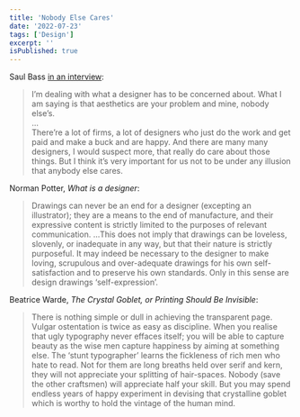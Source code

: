 ```yaml
---
title: 'Nobody Else Cares'
date: '2022-07-23'
tags: ['Design']
excerpt: ''
isPublished: true
---
```


Saul Bass [in an interview](https://youtu.be/SEEiQAWEFvI?t=485):

> I’m dealing with what a designer has to be concerned about. What I am saying is that aesthetics are your problem and mine, nobody else’s.  
> ...  
> There’re a lot of firms, a lot of designers who just do the work and get paid and make a buck and are happy. And there are many many designers, I would suspect more, that really do care about those things. But I think it’s very important for us not to be under any illusion that anybody else cares.

Norman Potter, *What is a designer*:

> Drawings can never be an end for a designer (excepting an illustrator); they are a means to the end of manufacture, and their expressive content is strictly limited to the purposes of relevant communication. ...This does not imply that drawings can be loveless, slovenly, or inadequate in any way, but that their nature is strictly purposeful. It may indeed be necessary to the designer to make loving, scrupulous and over-adequate drawings for his own self-satisfaction and to preserve his own standards. Only in this sense are design drawings ‘self-expression’.

Beatrice Warde, *‌The Crystal Goblet, or Printing Should Be Invisible*:

> There is nothing simple or dull in achieving the transparent page. Vulgar ostentation is twice as easy as discipline. When you realise that ugly typography never effaces itself; you will be able to capture beauty as the wise men capture happiness by aiming at something else. The ‘stunt typographer’ learns the fickleness of rich men who hate to read. Not for them are long breaths held over serif and kern, they will not appreciate your splitting of hair-spaces. Nobody (save the other craftsmen) will appreciate half your skill. But you may spend endless years of happy experiment in devising that crystalline goblet which is worthy to hold the vintage of the human mind.